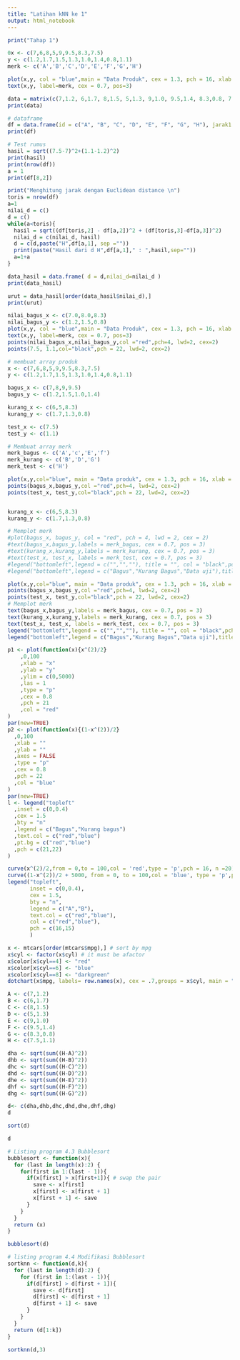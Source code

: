 ```yaml
---
title: "Latihan kNN ke 1"
output: html_notebook
---
```


```r
print("Tahap 1")
```
```r
0x <- c(7,6,8,5,9,9.5,8.3,7.5)
y <- c(1.2,1.7,1.5,1.3,1.0,1.4,0.8,1.1)
merk <- c('A','B','C','D','E','F','G','H')

plot(x,y, col = "blue",main = "Data Produk", cex = 1.3, pch = 16, xlab = 'keasaman', ylab = "keleturan")
text(x,y, label=merk, cex = 0.7, pos=3)
```
```r
data = matrix(c(7,1.2, 6,1.7, 8,1.5, 5,1.3, 9,1.0, 9.5,1.4, 8.3,0.8, 7.5, 1.1),8,2,TRUE)
print(data)
```
```r
# dataframe
df = data.frame(id = c("A", "B", "C", "D", "E", "F", "G", "H"), jarak1 = c(7, 6, 8, 5, 9, 9.5, 8.3, 7.5), jarak2 = c(1.2, 1.7, 1.5, 1.3, 1.0, 1.4, 0.8, 1.1))
print(df)
```
```r
# Test rumus
hasil = sqrt((7.5-7)^2+(1.1-1.2)^2)
print(hasil)
print(nrow(df))
a = 1
print(df[8,2])
```
```r
print("Menghitung jarak dengan Euclidean distance \n")
toris = nrow(df)
a=1
nilai_d = c()
d = c()
while(a<toris){
  hasil = sqrt((df[toris,2] - df[a,2])^2 + (df[toris,3]-df[a,3])^2)
  nilai_d = c(nilai_d, hasil)
  d = c(d,paste("H",df[a,1], sep =""))
  print(paste("Hasil dari d H",df[a,1]," : ",hasil,sep=""))
  a=1+a
}
```
```r
data_hasil = data.frame( d = d,nilai_d=nilai_d )
print(data_hasil)
```
```r
urut = data_hasil[order(data_hasil$nilai_d),]
print(urut)
```
```r
nilai_bagus_x <- c(7.0,8.0,8.3)
nilai_bagus_y <- c(1.2,1.5,0.8)
plot(x,y, col = "blue",main = "Data Produk", cex = 1.3, pch = 16, xlab = 'keasaman', ylab = "keleturan")
text(x,y, label=merk, cex = 0.7, pos=3)
points(nilai_bagus_x,nilai_bagus_y,col ="red",pch=4, lwd=2, cex=2)
points(7.5, 1.1,col="black",pch = 22, lwd=2, cex=2)
```

```r
# membuat array produk
x <- c(7,6,8,5,9,9.5,8.3,7.5)
y <- c(1.2,1.7,1.5,1.3,1.0,1.4,0.8,1.1)

bagus_x <- c(7,8,9,9.5)
bagus_y <- c(1.2,1.5,1.0,1.4)

kurang_x <- c(6,5,8.3)
kurang_y <- c(1.7,1.3,0.8)

test_x <- c(7.5)
test_y <- c(1.1)
```

```r
# Membuat array merk
merk_bagus <- c('A','c','E','f')
merk_kurang <- c('B','D','G')
merk_test <- c('H')
```

```r
plot(x,y,col="blue", main = "Data produk", cex = 1.3, pch = 16, xlab = "keasama", ylab = "kelenturan")
points(bagus_x,bagus_y,col ="red",pch=4, lwd=2, cex=2)
points(test_x, test_y,col="black",pch = 22, lwd=2, cex=2)
```
```r
```
```r
kurang_x <- c(6,5,8.3)
kurang_y <- c(1.7,1.3,0.8)
```

```r
# Memplot merk
#plot(bagus_x, bagus_y, col = "red", pch = 4, lwd = 2, cex = 2)
#text(bagus_x,bagus_y,labels = merk_bagus, cex = 0.7, pos = 3)
#text(kurang_x,kurang_y,labels = merk_kurang, cex = 0.7, pos = 3)
#text(test_x, test_x, labels = merk_test, cex = 0.7, pos = 3)
#legend("bottomleft",legend = c("","",""), title = "", col = "black",pch = c(19,19,19), bty = "n",pt.cex = 1,cex = 1.2, text.col = "black", horiz = F, inset = c(0.1,0.1))
#legend("bottomleft",legend = c("Bagus","Kurang Bagus","Data uji"),title = "Keterangan :",col = "black", pch = #c(4,20,22),bty = "n", pt.cex = 1.7, cex = 1.2, text.col = "black",horiz = F, inset = c(0.1,0.1))
```
```r
plot(x,y,col="blue", main = "Data produk", cex = 1.3, pch = 16, xlab = "keasama", ylab = "kelenturan")
points(bagus_x,bagus_y,col ="red",pch=4, lwd=2, cex=2)
points(test_x, test_y,col="black",pch = 22, lwd=2, cex=2)
# Memplot merk
text(bagus_x,bagus_y,labels = merk_bagus, cex = 0.7, pos = 3)
text(kurang_x,kurang_y,labels = merk_kurang, cex = 0.7, pos = 3)
text(test_x, test_x, labels = merk_test, cex = 0.7, pos = 3)
legend("bottomleft",legend = c("","",""), title = "", col = "black",pch = c(19,19,19), bty = "n",pt.cex = 1,cex = 1.2, text.col = "black", horiz = F, inset = c(0.1,0.1))
legend("bottomleft",legend = c("Bagus","Kurang Bagus","Data uji"),title = "Keterangan :",col = "black", pch = c(4,20,22),bty = "n", pt.cex = 1.7, cex = 1.2, text.col = "black",horiz = F, inset = c(0.1,0.1))
```
```r
p1 <- plot(function(x){x^(2)/2}
    ,0,100
    ,xlab = "x"
    ,ylab = "y"
    ,ylim = c(0,5000)
    ,las = 1
    ,type = "p"
    ,cex = 0.8
    ,pch = 21
    ,col = "red"
)
par(new=TRUE)
p2 <- plot(function(x){(1-x^(2))/2}
  ,0,100
  ,xlab = ""
  ,ylab = ""
  ,axes = FALSE
  ,type = "p"
  ,cex = 0.8
  ,pch = 22
  ,col = "blue"
)
par(new=TRUE)
l <- legend("topleft"
  ,inset = c(0,0.4)
  ,cex = 1.5
  ,bty = "n"
  ,legend = c("Bagus","Kurang bagus")
  ,text.col = c("red","blue")
  ,pt.bg = c("red","blue")
  ,pch = c(21,22)
)
```
```r
curve(x^(2)/2,from = 0,to = 100,col = 'red',type = 'p',pch = 16, n =20)
curve((1-x^(2))/2 + 5000, from = 0, to = 100,col = 'blue', type = 'p',pch = 15, add = TRUE, n = 20)
legend("topleft",
       inset = c(0,0.4),
       cex = 1.5,
       bty = "n",
       legend = c("A","B"),
       text.col = c("red","blue"),
       col = c("red","blue"),
       pch = c(16,15)
       )
```
```r
x <- mtcars[order(mtcars$mpg),] # sort by mpg
x$cyl <- factor(x$cyl) # it must be afactor
x$color[x$cyl==4] <- "red"
x$color[x$cyl==6] <- "blue"
x$color[x$cyl==8] <- "darkgreen"
dotchart(x$mpg, labels= row.names(x), cex = .7,groups = x$cyl, main = "Gas Milage for Car Models\ngrouped by cylinder", xlab = "Miles per Gallon", gcolor = "black", color = x$color)
```
```r
A <- c(7,1.2)
B <- c(6,1.7)
C <- c(8,1.5)
D <- c(5,1.3)
E <- c(9,1.0)
F <- c(9.5,1.4)
G <- c(8.3,0.8)
H <- c(7.5,1.1)

dha <- sqrt(sum((H-A)^2))
dhb <- sqrt(sum((H-B)^2))
dhc <- sqrt(sum((H-C)^2))
dhd <- sqrt(sum((H-D)^2))
dhe <- sqrt(sum((H-E)^2))
dhf <- sqrt(sum((H-F)^2))
dhg <- sqrt(sum((H-G)^2))

d<- c(dha,dhb,dhc,dhd,dhe,dhf,dhg)
d

```

```r
sort(d)
```
```r
d
```

```r
# Listing program 4.3 Bubblesort
bubblesort <- function(x){
  for (last in length(x):2) {
    for(first in 1:(last - 1)){
      if(x[first] > x[first+1]){ # swap the pair
        save <- x[first]
        x[first] <- x[first + 1]
        x[first + 1] <- save
      }
    }
  }
  return (x)
}
```

```r
bubblesort(d)
```
```r
# listing program 4.4 Modifikasi Bubblesort
sortknn <- function(d,k){
  for (last in length(d):2) {
    for (first in 1:(last - 1)){
      if(d[first] > d[first + 1]){
        save <- d[first]
        d[first] <- d[first + 1]
        d[first + 1] <- save
      }
    }
  }
  return (d[1:k])
}
```

```r
sortknn(d,3)
```






























